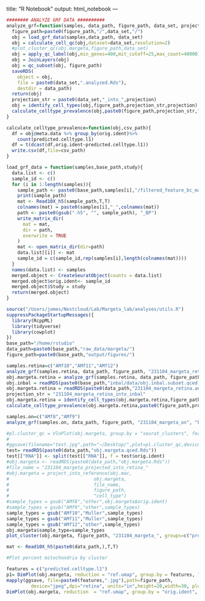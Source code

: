 
title: "R Notebook"
output: html_notebook
---
```r
######## ANALYZE GRF DATA ##########
analyze_grf=function(samples, data_path, figure_path, data_set, projection){
  figure_path=paste0(figure_path,"/",data_set,"/")
  obj = load_grf_data(samples,data_path, data_set)
  obj = calculate_cell_qc(obj,dataset=data_set,resolution=2)
  #plot_cluster_qc(obj.margeta,figure_path,data_set)
  obj = apply_qc_label(obj,min_genes=400,mit_cutoff=25,max_count=40000)
  obj = JoinLayers(obj)
  obj = qc_subset(obj, figure_path)
  saveRDS(
    object = obj,
    file = paste0(data_set,".analyzed.Rds"),
    destdir = data_path)
  return(obj)
  projection_str = paste0(data_set,"_into_",projection)
  obj = identify_cell_types(obj,figure_path,projection_str,projection)
  calculate_celltype_prevalence(obj,paste0(figure_path,projection_str,".csv"))
}

calculate_celltype_prevalence=function(obj,csv_path){
  df = obj@meta.data %>% group_by(orig.ident)%>%
    count(predicted.celltype.l1)
  df = t(dcast(df,orig.ident~predicted.celltype.l1))
  write.csv(df,file=csv_path)
}

load_grf_data = function(samples,base_path,study){
  data.list <- c()
  sample_id <- c()
  for (i in 1:length(samples)){
    sample_path <- paste0(base_path,samples[i],"/filtered_feature_bc_matrix.h5")
    print(sample_path)
    mat <- Read10X_h5(sample_path,T,T)
    colnames(mat) = paste0(samples[i],"_",colnames(mat))
    path <- paste0(gsub(".h5", "", sample_path), "_BP")
    write_matrix_dir(
      mat = mat,
      dir = path,
      overwrite = TRUE
    )
    mat <- open_matrix_dir(dir=path)
    data.list[[i]] <- mat
    sample_id = c(sample_id,rep(samples[i],length(colnames(mat))))
  }
  names(data.list) <- samples
  merged.object <- CreateSeuratObject(counts = data.list)
  merged.object$orig.ident<- sample_id
  merged.object$Study = study
  return(merged.object)
}
```

```r
source("/Users/james/Nextcloud/Lab/Margeta_lab/analyses/utils.R")
suppressPackageStartupMessages({
  library(RcppML)
  library(tidyverse)
  library(cowplot) 
})
base_path="/home/rstudio"
data_path=paste0(base_path,"raw_data/margeta/")
figure_path=paste0(base_path,"output/figures/")
``` 

```r
samples.retina=c("AMf10","AMf11","AMf12")
analyze_grf(samples.retina, data_path, figure_path, "231104_margeta_retina", "retina")
obj.margeta.retina = analyze_grf(samples.retina, data_path, figure_path, "231104_margeta_retina", "inbal")
obj.inbal = readRDS(paste0(base_path,"inbal/data/obj.inbal.subset.qced.Rds"))
obj.margeta.retina = readRDS(paste0(data_path,"231104_margeta_retina.analyzed.Rds"))
projection_str = "231104_margeta_retina_into_inbal"
obj.margeta.retina = identify_cell_types(obj.margeta.retina,figure_path,projection_str,"inbal")
calculate_celltype_prevalence(obj.margeta.retina,paste0(figure_path,projection_str,".csv"))

samples.on=c("AMf8","AMf9")
analyze_grf(samples.on, data_path, figure_path, "231104_margeta_on", "brain")
```

```r
#pl.cluster_qc = VlnPlot(obj.margeta, group.by = "seurat_clusters", features = c("nFeature_RNA", "nCount_RNA",
#                                                                                  "percent.mt"), ncol = 1) 
#ggsave(filename="test.jpg",path="~/Desktop/",plot=pl.cluster_qc,device="jpeg",dpi="retina")
test= readRDS(paste0(data_path,"obj.margeta.qced.Rds"))
test[["RNA"]] <- split(test[["RNA"]], f = test$orig.ident)
#obj.margeta <- readRDS(paste0(data_path,"obj.margeta.Rds"))
#file_name = "231104_margeta_projected_into_retina_"
#obj.margeta = project_into_reference(obj.mac,
#                               obj.margeta,
#                               file_name,
#                               figure_path,
#                               "cell_type")
#sample_types = gsub("AMf8","other",obj.margeta$orig.ident)
#sample_types = gsub("AMf9","other",sample_types)
sample_types = gsub("AMf10","Muller",sample_types)
sample_types = gsub("AMf11","Muller",sample_types)
sample_types = gsub("AMf12","other",sample_types)
obj.margeta$sample_type=sample_types
plot_cluster(obj.margeta, figure_path, "231104_margeta_", groups=c("predicted.celltype.l1","orig.ident","sample_type"), "umap.unintegrated")

mat <- Read10X_h5(paste0(data_path,),T,T)

#Plot percent mitochondria by cluster
```

```r
features = c("predicted.celltype.l1")
p1= DimPlot(obj.margeta, reduction = "ref.umap", group.by = features, label = TRUE, label.size = 8,repel=T) + NoLegend()
mapply(ggsave, file=paste0(features,".jpg"),path=figure_path,
         device="jpeg",dpi="retina", units="in",height=20,width=30, plot=p1)
DimPlot(obj.margeta, reduction  = "ref.umap", group.by = "orig.ident", label = FALSE)

```
